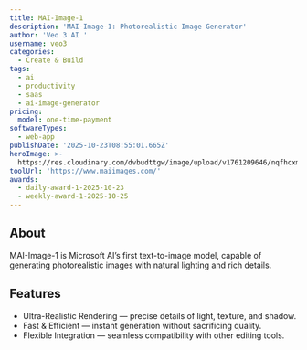 ```yaml
---
title: MAI-Image-1
description: 'MAI-Image-1: Photorealistic Image Generator'
author: 'Veo 3 AI '
username: veo3
categories:
  - Create & Build
tags:
  - ai
  - productivity
  - saas
  - ai-image-generator
pricing:
  model: one-time-payment
softwareTypes:
  - web-app
publishDate: '2025-10-23T08:55:01.665Z'
heroImage: >-
  https://res.cloudinary.com/dvbudttgw/image/upload/v1761209646/nqfhcxmkt6exh5l6djmv.png
toolUrl: 'https://www.maiimages.com/'
awards:
  - daily-award-1-2025-10-23
  - weekly-award-1-2025-10-25
---
```

## About
MAI-Image-1 is Microsoft AI’s first text-to-image model, capable of generating photorealistic images with natural lighting and rich details. 

## Features
- Ultra-Realistic Rendering — precise details of light, texture, and shadow.
- Fast & Efficient — instant generation without sacrificing quality.
- Flexible Integration — seamless compatibility with other editing tools.
